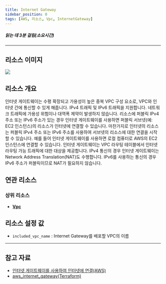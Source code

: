 ```yaml
---
title: Internet Gateway
sidebar_position: 0
tags: [AWS, 리소스, Vpc, InternetGateway]
---
```





##### 읽는 데 3분 걸림(소요시간)

---

## 리소스 이미지

<img src={icon} />

## 리소스 개요

인터넷 게이트웨이는 수평 확장되고 가용성이 높은 중복 VPC 구성 요소로, VPC와 인터넷 간에 통신할 수 있게 해줍니다. IPv4 트래픽 및 IPv6 트래픽을 지원합니다. 네트워크 트래픽에 가용성 위험이나 대역폭 제약이 발생하지 않습니다.
리소스에 퍼블릭 IPv4 주소 또는 IPv6 주소가 있는 경우 인터넷 게이트웨이를 사용하면 퍼블릭 서브넷(예: EC2 인스턴스)의 리소스가 인터넷에 연결할 수 있습니다. 마찬가지로 인터넷의 리소스는 퍼블릭 IPv4 주소 또는 IPv6 주소를 사용하여 서브넷의 리소스에 대한 연결을 시작할 수 있습니다. 예를 들어 인터넷 게이트웨이를 사용하면 로컬 컴퓨터로 AWS의 EC2 인스턴스에 연결할 수 있습니다.
인터넷 게이트웨이는 VPC 라우팅 테이블에서 인터넷 라우팅 가능 트래픽에 대한 대상을 제공합니다. IPv4 통신의 경우 인터넷 게이트웨이는 Network Address Translation(NAT)도 수행합니다. IPv6를 사용하는 통신의 경우 IPv6 주소가 퍼블릭이므로 NAT가 필요하지 않습니다.

## 연관 리소스

### 상위 리소스

-   [**Vpc**](https://docs.cstudio.app/docs/resource/aws/Vpc/)

## 리소스 설정 값

-   `included_vpc_name` : Internet Gateway를 배포할 VPC의 이름

---

## 참고 자료

-   [인터넷 게이트웨이를 사용하여 인터넷에 연결(AWS)](https://docs.aws.amazon.com/ko_kr/vpc/latest/userguide/VPC_Internet_Gateway.html)
-   [aws_internet_gateway(Terraform)](https://registry.terraform.io/providers/hashicorp/aws/latest/docs/resources/internet_gateway)
